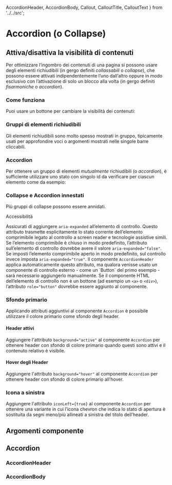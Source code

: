   AccordionHeader,
  AccordionBody, Callout, CalloutTitle, CalloutText } from '../../src';

<Meta title="Documentazione/Componenti/Accordion" of={Accordion}/>

# Accordion (o Collapse)

## Attiva/disattiva la visibilità di contenuti

Per ottimizzare l’ingombro dei contenuti di una pagina si possono usare degli elementi richiudibili (in gergo definiti *collassabili* o *collapse*), che possono essere attivati indipendentemente l’uno dall’altro oppure in modo esclusivo con l’attivazione di solo un blocco alla volta (in gergo definiti *fisarmoniche* o *accordion*).

### Come funziona

Puoi usare un bottone per cambiare la visibilità dei contenuti:

<Preview>
    <Story id="componenti-collapse--esempi" />
</Preview>

### Gruppi di elementi richiudibili

Gli elementi richiudibili sono molto spesso mostrati in gruppo, tipicamente usati per approfondire voci o argomenti mostrati nelle singole barre cliccabili.

<Preview>
    <Story id="componenti-collapse--gruppi-di-elementi-richiudibili" />
</Preview>

### Accordion

Per ottenere un gruppo di elementi *mutualmente* richiudibili (o *accordion*), è sufficiente utilizzare uno stato con singolo id da verificare per ciascun elemento come da esempio:

<Preview>
    <Story id="componenti-collapse--accordion" />
</Preview>

### Collapse e Accordion innestati

Più gruppi di collapse possono essere annidati.

<Preview>
    <Story id="componenti-collapse--collapse-e-accordion-innestati" />
</Preview>

<div className="docs">
    <Callout color="success" >
        <CalloutTitle>Accessibilità</CalloutTitle>
        <CalloutText>
            <p>Assicurati di aggiungere <code>aria-expanded</code> all’elemento di controllo. Questo attributo trasmette esplicitamente lo stato corrente dell’elemento comprimibile legato al controllo a screen reader e tecnologie assistive simili. Se l’elemento comprimibile è chiuso in modo predefinito, l’attributo sull’elemento di controllo dovrebbe avere il valore <code>aria-expanded="false"</code>. Se imposti l’elemento comprimibile aperto in modo predefinito, sul controllo invece imposta <code>aria-expanded="true"</code>. Il componente <code>AccordionHeader</code> applica automaticamente questo attributo, ma qualora venisse usato un componente di controllo esterno - come un `Button` del primo esempio - sarà necessario aggiungerlo manualmente. Se il componente HTML dell’elemento di controllo non è un bottone (ad esempio un <code>&lt;a&gt;</code> o <code>&lt;div&gt;</code>), l’attributo <code>role="button"</code> dovrebbe essere aggiunto al componente.</p>
        </CalloutText>
    </Callout>
</div>

### Sfondo primario

Applicando attributi aggiuntivi al componente `Accordion` è possibile utilizzare il colore primario come sfondo degli header.

#### Header attivi

Aggiungere l'attributo `background="active"` al componente `Accordion` per ottenere header con sfondo di colore primario quando questi sono attivi e il contenuto relativo è visibile.

<Preview>
    <Story id="componenti-collapse--header-attivi" />
</Preview>

#### Hover degli Header

Aggiungere l'attributo `background="hover"` al componente `Accordion` per ottenere header con sfondo di colore primario all’hover.

<Preview>
    <Story id="componenti-collapse--header-hover" />
</Preview>

### Icona a sinistra

Aggiungere l'attributo `iconLeft={true}` al componente `Accordion` per ottenere una variante in cui l’icona chevron che indica lo stato di apertura è sostituita da segni meno/più allineati a sinistra del titolo dell’header.

<Preview>
    <Story id="componenti-collapse--icona-sinistra" />
</Preview>

## Argomenti componente

## Accordion

<ArgsTable of={Accordion} />

### AccordionHeader

<ArgsTable of={AccordionHeader} />

### AccordionBody

<ArgsTable of={AccordionBody} />
